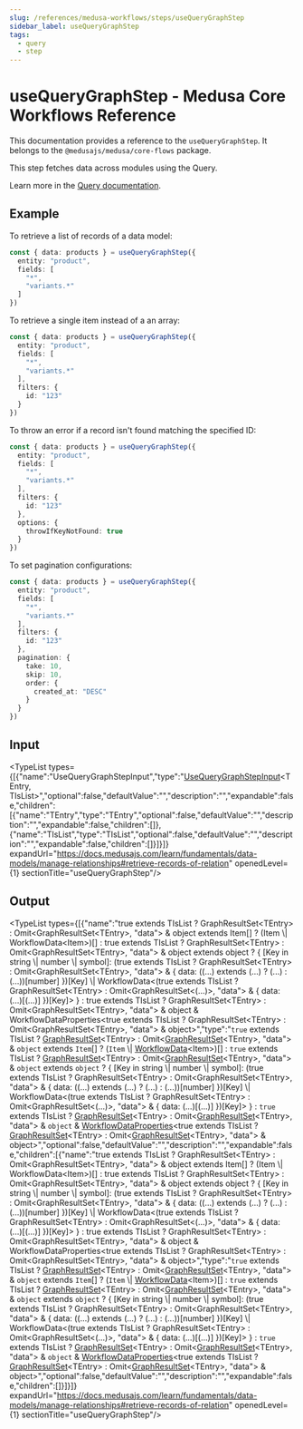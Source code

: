 ```yaml
---
slug: /references/medusa-workflows/steps/useQueryGraphStep
sidebar_label: useQueryGraphStep
tags:
  - query
  - step
---
```



# useQueryGraphStep - Medusa Core Workflows Reference

This documentation provides a reference to the `useQueryGraphStep`. It belongs to the `@medusajs/medusa/core-flows` package.

This step fetches data across modules using the Query.

Learn more in the [Query documentation](https://docs.medusajs.com/learn/fundamentals/module-links/query).

## Example

To retrieve a list of records of a data model:

```ts
const { data: products } = useQueryGraphStep({
  entity: "product",
  fields: [
    "*",
    "variants.*"
  ]
})
```

To retrieve a single item instead of a an array:

```ts
const { data: products } = useQueryGraphStep({
  entity: "product",
  fields: [
    "*",
    "variants.*"
  ],
  filters: {
    id: "123"
  }
})
```

To throw an error if a record isn't found matching the specified ID:

```ts
const { data: products } = useQueryGraphStep({
  entity: "product",
  fields: [
    "*",
    "variants.*"
  ],
  filters: {
    id: "123"
  },
  options: {
    throwIfKeyNotFound: true
  }
})
```

To set pagination configurations:

```ts
const { data: products } = useQueryGraphStep({
  entity: "product",
  fields: [
    "*",
    "variants.*"
  ],
  filters: {
    id: "123"
  },
  pagination: {
    take: 10,
    skip: 10,
    order: {
      created_at: "DESC"
    }
  }
})
```

## Input

<TypeList types={[{"name":"UseQueryGraphStepInput","type":"[UseQueryGraphStepInput](../../../../types/core_flows.UseQueryGraphStepInput/page.mdx)&#60;TEntry, TIsList&#62;","optional":false,"defaultValue":"","description":"","expandable":false,"children":[{"name":"TEntry","type":"TEntry","optional":false,"defaultValue":"","description":"","expandable":false,"children":[]},{"name":"TIsList","type":"TIsList","optional":false,"defaultValue":"","description":"","expandable":false,"children":[]}]}]} expandUrl="https://docs.medusajs.com/learn/fundamentals/data-models/manage-relationships#retrieve-records-of-relation" openedLevel={1} sectionTitle="useQueryGraphStep"/>

## Output

<TypeList types={[{"name":"true extends TIsList ? GraphResultSet&#60;TEntry&#62; : Omit&#60;GraphResultSet&#60;TEntry&#62;, \"data\"&#62; & object extends Item[] ? (Item \\| WorkflowData&#60;Item&#62;)[] : true extends TIsList ? GraphResultSet&#60;TEntry&#62; : Omit&#60;GraphResultSet&#60;TEntry&#62;, \"data\"&#62; & object extends object ? &#123; [Key in string \\| number \\| symbol]: (true extends TIsList ? GraphResultSet&#60;TEntry&#62; : Omit&#60;GraphResultSet&#60;TEntry&#62;, \"data\"&#62; & &#123; data: ((...) extends (...) ? (...) : (...))[number] &#125;)[Key] \\| WorkflowData&#60;(true extends TIsList ? GraphResultSet&#60;TEntry&#62; : Omit&#60;GraphResultSet&#60;(...)&#62;, \"data\"&#62; & &#123; data: (...)[(...)] &#125;)[Key]&#62; &#125; : true extends TIsList ? GraphResultSet&#60;TEntry&#62; : Omit&#60;GraphResultSet&#60;TEntry&#62;, \"data\"&#62; & object & WorkflowDataProperties&#60;true extends TIsList ? GraphResultSet&#60;TEntry&#62; : Omit&#60;GraphResultSet&#60;TEntry&#62;, \"data\"&#62; & object&#62;","type":"`true` extends TIsList ? [GraphResultSet](../../../../../types/ModulesSdkTypes/types/types.ModulesSdkTypes.GraphResultSet/page.mdx)&#60;TEntry&#62; : Omit&#60;[GraphResultSet](../../../../../types/ModulesSdkTypes/types/types.ModulesSdkTypes.GraphResultSet/page.mdx)&#60;TEntry&#62;, \"data\"&#62; & `object` extends `Item`[] ? (`Item` \\| [WorkflowData](../../../../../workflows/types/workflows.WorkflowData/page.mdx)&#60;Item&#62;)[] : `true` extends TIsList ? [GraphResultSet](../../../../../types/ModulesSdkTypes/types/types.ModulesSdkTypes.GraphResultSet/page.mdx)&#60;TEntry&#62; : Omit&#60;[GraphResultSet](../../../../../types/ModulesSdkTypes/types/types.ModulesSdkTypes.GraphResultSet/page.mdx)&#60;TEntry&#62;, \"data\"&#62; & `object` extends `object` ? &#123; [Key in string \\| number \\| symbol]: (true extends TIsList ? GraphResultSet&#60;TEntry&#62; : Omit&#60;GraphResultSet&#60;TEntry&#62;, \"data\"&#62; & &#123; data: ((...) extends (...) ? (...) : (...))[number] &#125;)[Key] \\| WorkflowData&#60;(true extends TIsList ? GraphResultSet&#60;TEntry&#62; : Omit&#60;GraphResultSet&#60;(...)&#62;, \"data\"&#62; & &#123; data: (...)[(...)] &#125;)[Key]&#62; &#125; : `true` extends TIsList ? [GraphResultSet](../../../../../types/ModulesSdkTypes/types/types.ModulesSdkTypes.GraphResultSet/page.mdx)&#60;TEntry&#62; : Omit&#60;[GraphResultSet](../../../../../types/ModulesSdkTypes/types/types.ModulesSdkTypes.GraphResultSet/page.mdx)&#60;TEntry&#62;, \"data\"&#62; & `object` & [WorkflowDataProperties](../../../../../workflows/types/workflows.WorkflowDataProperties/page.mdx)&#60;true extends TIsList ? [GraphResultSet](../../../../../types/ModulesSdkTypes/types/types.ModulesSdkTypes.GraphResultSet/page.mdx)&#60;TEntry&#62; : Omit&#60;[GraphResultSet](../../../../../types/ModulesSdkTypes/types/types.ModulesSdkTypes.GraphResultSet/page.mdx)&#60;TEntry&#62;, \"data\"&#62; & object&#62;","optional":false,"defaultValue":"","description":"","expandable":false,"children":[{"name":"true extends TIsList ? GraphResultSet&#60;TEntry&#62; : Omit&#60;GraphResultSet&#60;TEntry&#62;, \"data\"&#62; & object extends Item[] ? (Item \\| WorkflowData&#60;Item&#62;)[] : true extends TIsList ? GraphResultSet&#60;TEntry&#62; : Omit&#60;GraphResultSet&#60;TEntry&#62;, \"data\"&#62; & object extends object ? &#123; [Key in string \\| number \\| symbol]: (true extends TIsList ? GraphResultSet&#60;TEntry&#62; : Omit&#60;GraphResultSet&#60;TEntry&#62;, \"data\"&#62; & &#123; data: ((...) extends (...) ? (...) : (...))[number] &#125;)[Key] \\| WorkflowData&#60;(true extends TIsList ? GraphResultSet&#60;TEntry&#62; : Omit&#60;GraphResultSet&#60;(...)&#62;, \"data\"&#62; & &#123; data: (...)[(...)] &#125;)[Key]&#62; &#125; : true extends TIsList ? GraphResultSet&#60;TEntry&#62; : Omit&#60;GraphResultSet&#60;TEntry&#62;, \"data\"&#62; & object & WorkflowDataProperties&#60;true extends TIsList ? GraphResultSet&#60;TEntry&#62; : Omit&#60;GraphResultSet&#60;TEntry&#62;, \"data\"&#62; & object&#62;","type":"`true` extends TIsList ? [GraphResultSet](../../../../../types/ModulesSdkTypes/types/types.ModulesSdkTypes.GraphResultSet/page.mdx)&#60;TEntry&#62; : Omit&#60;[GraphResultSet](../../../../../types/ModulesSdkTypes/types/types.ModulesSdkTypes.GraphResultSet/page.mdx)&#60;TEntry&#62;, \"data\"&#62; & `object` extends `Item`[] ? (`Item` \\| [WorkflowData](../../../../../workflows/types/workflows.WorkflowData/page.mdx)&#60;Item&#62;)[] : `true` extends TIsList ? [GraphResultSet](../../../../../types/ModulesSdkTypes/types/types.ModulesSdkTypes.GraphResultSet/page.mdx)&#60;TEntry&#62; : Omit&#60;[GraphResultSet](../../../../../types/ModulesSdkTypes/types/types.ModulesSdkTypes.GraphResultSet/page.mdx)&#60;TEntry&#62;, \"data\"&#62; & `object` extends `object` ? &#123; [Key in string \\| number \\| symbol]: (true extends TIsList ? GraphResultSet&#60;TEntry&#62; : Omit&#60;GraphResultSet&#60;TEntry&#62;, \"data\"&#62; & &#123; data: ((...) extends (...) ? (...) : (...))[number] &#125;)[Key] \\| WorkflowData&#60;(true extends TIsList ? GraphResultSet&#60;TEntry&#62; : Omit&#60;GraphResultSet&#60;(...)&#62;, \"data\"&#62; & &#123; data: (...)[(...)] &#125;)[Key]&#62; &#125; : `true` extends TIsList ? [GraphResultSet](../../../../../types/ModulesSdkTypes/types/types.ModulesSdkTypes.GraphResultSet/page.mdx)&#60;TEntry&#62; : Omit&#60;[GraphResultSet](../../../../../types/ModulesSdkTypes/types/types.ModulesSdkTypes.GraphResultSet/page.mdx)&#60;TEntry&#62;, \"data\"&#62; & `object` & [WorkflowDataProperties](../../../../../workflows/types/workflows.WorkflowDataProperties/page.mdx)&#60;true extends TIsList ? [GraphResultSet](../../../../../types/ModulesSdkTypes/types/types.ModulesSdkTypes.GraphResultSet/page.mdx)&#60;TEntry&#62; : Omit&#60;[GraphResultSet](../../../../../types/ModulesSdkTypes/types/types.ModulesSdkTypes.GraphResultSet/page.mdx)&#60;TEntry&#62;, \"data\"&#62; & object&#62;","optional":false,"defaultValue":"","description":"","expandable":false,"children":[]}]}]} expandUrl="https://docs.medusajs.com/learn/fundamentals/data-models/manage-relationships#retrieve-records-of-relation" openedLevel={1} sectionTitle="useQueryGraphStep"/>
